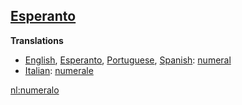 ==[[Esperanto]]==

'''Translations'''

*[[English]], [[Esperanto]], [[Portuguese]], [[Spanish]]: [[numeral]]
*[[Italian]]: [[numerale]]

[[nl:numeralo]]
